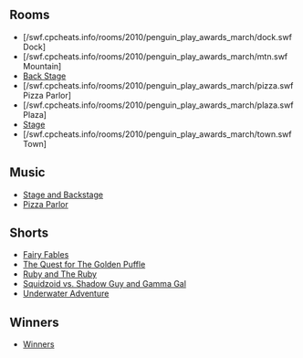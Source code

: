 

==Rooms==
*[/swf.cpcheats.info/rooms/2010/penguin_play_awards_march/dock.swf Dock]
*[/swf.cpcheats.info/rooms/2010/penguin_play_awards_march/mtn.swf Mountain]
*[[media:RoomsParty-PenguinPlayAwards2010.swf|Back Stage]]
*[/swf.cpcheats.info/rooms/2010/penguin_play_awards_march/pizza.swf Pizza Parlor]
*[/swf.cpcheats.info/rooms/2010/penguin_play_awards_march/plaza.swf Plaza]
*[[media:RoomsStage-PenguinPlayAwards2010.swf|Stage]]
*[/swf.cpcheats.info/rooms/2010/penguin_play_awards_march/town.swf Town]

==Music==
*[[Media:Music40.swf|Stage and Backstage]]
*[[Media:Music283.swf|Pizza Parlor]]

==Shorts==
*[[Media:ContentShortsfairyFables.swf|Fairy Fables]]
*[[Media:ContentShortsgoldenPuffle.swf|The Quest for The Golden Puffle]]
*[[Media:ContentShortsRuby.swf|Ruby and The Ruby]]
*[[Media:ContentShortssquidzoid.swf|Squidzoid vs. Shadow Guy and Gamma Gal]]
*[[Media:ContentShortsunderwater.swf|Underwater Adventure]]

==Winners==
*[[Media:ContentWinnersPPA2010.swf|Winners]]
{{Parties}}

